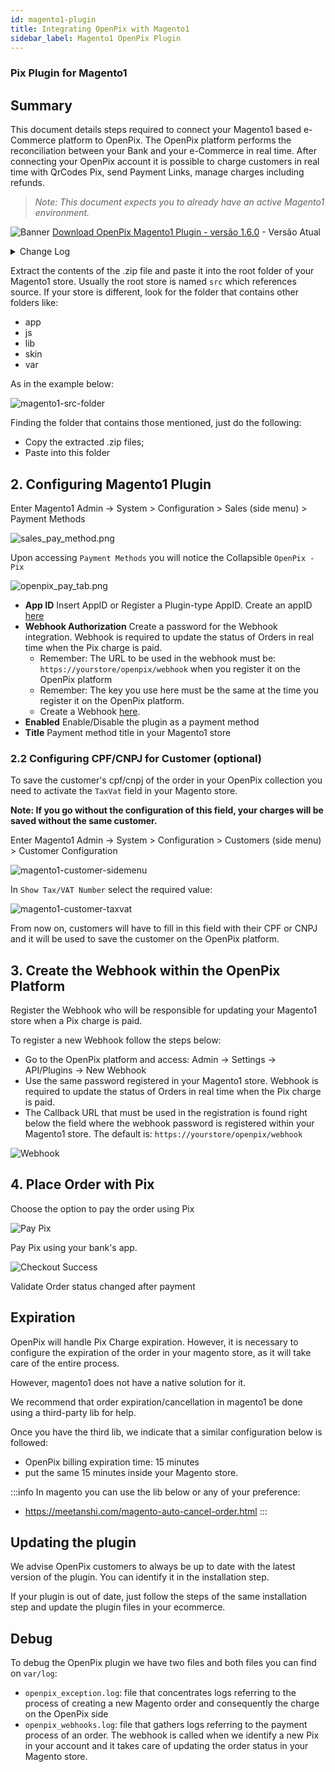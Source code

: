 ```yaml
---
id: magento1-plugin
title: Integrating OpenPix with Magento1
sidebar_label: Magento1 OpenPix Plugin
---
```


### Pix Plugin for Magento1

## Summary

This document details steps required to connect your Magento1 based e-Commerce platform to OpenPix. The OpenPix platform performs the reconciliation between your Bank and your e-Commerce in real time.
After connecting your OpenPix account it is possible to charge customers in real time with QrCodes Pix, send Payment Links, manage charges including refunds.

> _Note: This document expects you to already have an active Magento1 environment._

![Banner](./__assets__/magento1-banner.png)
[Download OpenPix Magento1 Plugin - versão 1.6.0](pathname:///magento1/openpix_pix.1.6.0_.zip) - Versão Atual

<details>
  <summary>Change Log</summary>

#### 1.5.0 - 31/07/2023

- Implementation of OpenPix Parcelado Payment Method

#### 1.4.0 - 04/05/2023

- Improve architecture
- Improve security
- Improve webhook setup

#### 1.3.0 - 06/04/2023

- Improve security
- Improve webhook setup
- Add more documentation references

#### 1.2.9 - 07/03/2023

- Update endpoints

#### 1.2.8 - 28/06/2022

- Improves on QRCode for email and checkout success

#### 1.2.7 - 17/06/2022

- Improves on QRCode size on emails

#### 1.2.6 - 17/06/2022

- Improves on order detail and order email

#### 1.2.5 - 06/06/2022

- Implements the new feature of giftback
  - ![success-payment.png](/img/ecommerce/magento1/magento1-giftback-checkout-success.png)

#### 1.2.0 - 21/02/2022

- Implements the new UI for checkout success when generating a new order
- Real-time inside of checkout success when paying the Order.
  - When pay, the UI will update and will show that the order was paid.
  - ![success-payment.png](/img/ecommerce/magento1/successPayment.png)

#### 1.1.5 - 12/11/2021

- OrderId added on Charge comment. Now will have "Store Name#123456"

#### 1.1.4 - 08/11/2021

- OrderId added on OpenPix Charge additional info

#### 1.1.3 - 19/10/2021

- Improves for Webhook Auth to avoid Apache blocking authorization header

#### 1.1.2 - 17/09/2021

- Fix Typo on Success page for the line "Confirme as informações e finalize o pagamento."
- Fix Email to send the Qr Code Image and the Pix Br Code
- Improve for logs when generating a new order

#### 1.1.1 - 16/09/2021

- Improves for Payment Title
- Improves for Webhook Validation. If webhook accuses an invalid header authorization, it will log on `~/var/log/openpix_webhooks.log` a message with information.
- Improves for Webhook Validation. If webhook accuses an invalid header authorization, it will return a json like:

```json
{
  "error": "Invalid Request",
  "description": "Invalid authorization header: magent",
  "field": "authorization header"
}
```

#### 1.1.0 - 06/09/2021

- New Button to select which status the order must be created

#### 1.0.8 - 02/09/2021

- Improves for customer CPF/CNPJ

#### 1.0.7 - 02/09/2021

- Sending platform plugin info on request header: magento plugin version, platform name
- Validation for customer CPF/CNPJ

#### 1.0.6 - 02/09/2021

- Improves Customer Order Email: sending safe info
- Minor updates

#### 1.0.5 - 16/08/2021

- Improves Invoice Email
- Minor updates

#### 1.0.4 - 28/07/2021

- Add validation for Customer phone
- Minor updates

#### 1.0.3 - 26/07/2021

- Customer improves: saving more fields on OpenPix platform
- Minor updates for customer

#### 1.0.2 - 26/07/2021

- Improve for comment characters length
- Minor updates

#### 1.0.1 - 01/07/2021

- Minor updates

#### 1.0.0 - 01/06/2021

- Initial Version

</details>

Extract the contents of the .zip file and paste it into the root folder of your Magento1 store. Usually the root store is named `src` which references source. If your store is different, look for the folder that contains other folders like:

- app
- js
- lib
- skin
- var

As in the example below:

![magento1-src-folder](/img/ecommerce/magento1/magento1-src-folder.png)

Finding the folder that contains those mentioned, just do the following:

- Copy the extracted .zip files;
- Paste into this folder

## 2. Configuring Magento1 Plugin

Enter Magento1 Admin -> System > Configuration > Sales (side menu) > Payment Methods

![sales_pay_method.png](/img/ecommerce/magento1/sales_pay_method.png)

Upon accessing `Payment Methods` you will notice the Collapsible `OpenPix - Pix`

![openpix_pay_tab.png](/img/ecommerce/magento1/openpix_pay_tab.png)

- **App ID** Insert AppID or Register a Plugin-type AppID. Create an appID [here](../apis/api-getting-started.md)
- **Webhook Authorization** Create a password for the Webhook integration. Webhook is required to update the status of Orders in real time when the Pix charge is paid.
  - Remember: The URL to be used in the webhook must be: `https://yourstore/openpix/webhook` when you register it on the OpenPix platform
  - Remember: The key you use here must be the same at the time you register it on the OpenPix platform.
  - Create a Webhook [here](#3-create-the-webhook-within-the-platform-openpix).
- **Enabled** Enable/Disable the plugin as a payment method
- **Title** Payment method title in your Magento1 store

### 2.2 Configuring CPF/CNPJ for Customer (optional)

To save the customer's cpf/cnpj of the order in your OpenPix collection you need to activate the `TaxVat` field in your Magento store.

**Note: If you go without the configuration of this field, your charges will be saved without the same customer.**

Enter Magento1 Admin -> System > Configuration > Customers (side menu) > Customer Configuration

![magento1-customer-sidemenu](/img/ecommerce/magento1/magento1-customer-sidemenu.png)

In `Show Tax/VAT Number` select the required value:

![magento1-customer-taxvat](/img/ecommerce/magento1/magento1-customer-taxvat.png)

From now on, customers will have to fill in this field with their CPF or CNPJ and it will be used to save the customer on the OpenPix platform.

## 3. Create the Webhook within the OpenPix Platform

Register the Webhook who will be responsible for updating your Magento1 store when a Pix charge is paid.

To register a new Webhook follow the steps below:

- Go to the OpenPix platform and access: Admin -> Settings -> API/Plugins -> New Webhook
- Use the same password registered in your Magento1 store. Webhook is required to update the status of Orders in real time when the Pix charge is paid.
- The Callback URL that must be used in the registration is found right below the field where the webhook password is registered within your Magento1 store. The default is: `https://yourstore/openpix/webhook`

![Webhook](/img/ecommerce/magento1/magento1-openpix-webhook.png)

## 4. Place Order with Pix

Choose the option to pay the order using Pix

![Pay Pix](/img/ecommerce/magento1/magento1-checkout-cart.png)

Pay Pix using your bank's app.

![Checkout Success](/img/ecommerce/magento1/successPayment.png)

Validate Order status changed after payment

## Expiration
OpenPix will handle Pix Charge expiration. However, it is necessary to configure the expiration of the order in your magento store, as it will take care of the entire process.

However, magento1 does not have a native solution for it.

We recommend that order expiration/cancellation in magento1 be done using a third-party lib for help.

Once you have the third lib, we indicate that a similar configuration below is followed:
- OpenPix billing expiration time: 15 minutes
- put the same 15 minutes inside your Magento store.

:::info
In magento you can use the lib below or any of your preference:
- <https://meetanshi.com/magento-auto-cancel-order.html>
:::

## Updating the plugin

We advise OpenPix customers to always be up to date with the latest version of the plugin. You can identify it in the installation step.

If your plugin is out of date, just follow the steps of the same installation step and update the plugin files in your ecommerce.

## Debug

To debug the OpenPix plugin we have two files and both files you can find on `var/log`:

- `openpix_exception.log`: file that concentrates logs referring to the process of creating a new Magento order and consequently the charge on the OpenPix side
- `openpix_webhooks.log`: file that gathers logs referring to the payment process of an order. The webhook is called when we identify a new Pix in your account and it takes care of updating the order status in your Magento store.
